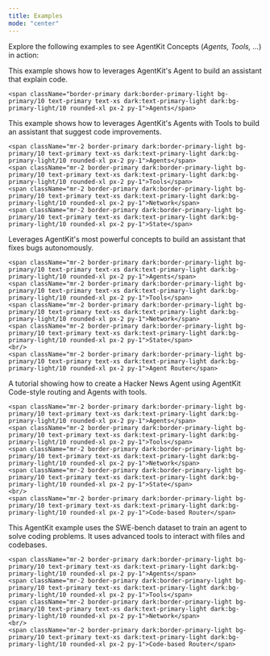 ```yaml
---
title: Examples
mode: "center"
---
```


Explore the following examples to see AgentKit Concepts (_Agents, Tools, ..._) in action:

<CardGroup cols={2}>

  <Card title="Build an Agent to chat with code" href="/ai-agents-in-practice/ai-workflows" icon="book">
    This example shows how to leverages AgentKit's Agent to build an assistant that explain code.

    <span className="border-primary dark:border-primary-light bg-primary/10 text-primary text-xs dark:text-primary-light dark:bg-primary-light/10 rounded-xl px-2 py-1">Agents</span>
  </Card>

  <Card title="Build an Agent that suggest code improvements" href="/ai-agents-in-practice/agentic-workflows" icon="book">
    This example shows how to leverages AgentKit's Agents with Tools  to build an assistant that suggest code improvements.

    <span className="mr-2 border-primary dark:border-primary-light bg-primary/10 text-primary text-xs dark:text-primary-light dark:bg-primary-light/10 rounded-xl px-2 py-1">Agents</span>
    <span className="mr-2 border-primary dark:border-primary-light bg-primary/10 text-primary text-xs dark:text-primary-light dark:bg-primary-light/10 rounded-xl px-2 py-1">Tools</span>
    <span className="mr-2 border-primary dark:border-primary-light bg-primary/10 text-primary text-xs dark:text-primary-light dark:bg-primary-light/10 rounded-xl px-2 py-1">Network</span>
    <span className="mr-2 border-primary dark:border-primary-light bg-primary/10 text-primary text-xs dark:text-primary-light dark:bg-primary-light/10 rounded-xl px-2 py-1">State</span>
  </Card>

  <Card title="Build an Agent that fixes bugs autonomously" href="/ai-agents-in-practice/ai-agents" icon="book">
    Leverages AgentKit's most powerful concepts to build an assistant that fixes bugs autonomously.

    <span className="mr-2 border-primary dark:border-primary-light bg-primary/10 text-primary text-xs dark:text-primary-light dark:bg-primary-light/10 rounded-xl px-2 py-1">Agents</span>
    <span className="mr-2 border-primary dark:border-primary-light bg-primary/10 text-primary text-xs dark:text-primary-light dark:bg-primary-light/10 rounded-xl px-2 py-1">Tools</span>
    <span className="mr-2 border-primary dark:border-primary-light bg-primary/10 text-primary text-xs dark:text-primary-light dark:bg-primary-light/10 rounded-xl px-2 py-1">Network</span>
    <span className="mr-2 border-primary dark:border-primary-light bg-primary/10 text-primary text-xs dark:text-primary-light dark:bg-primary-light/10 rounded-xl px-2 py-1">State</span>
    <br/>
    <span className="mr-2 border-primary dark:border-primary-light bg-primary/10 text-primary text-xs dark:text-primary-light dark:bg-primary-light/10 rounded-xl px-2 py-1">Agent Router</span>
  </Card>

  <Card title="Hacker News Agent with Render and Inngest" href="/ai-agents-in-practice/ai-workflows" icon="book">
    A tutorial showing how to create a Hacker News Agent using AgentKit Code-style routing and Agents with tools.

    <span className="mr-2 border-primary dark:border-primary-light bg-primary/10 text-primary text-xs dark:text-primary-light dark:bg-primary-light/10 rounded-xl px-2 py-1">Agents</span>
    <span className="mr-2 border-primary dark:border-primary-light bg-primary/10 text-primary text-xs dark:text-primary-light dark:bg-primary-light/10 rounded-xl px-2 py-1">Tools</span>
    <span className="mr-2 border-primary dark:border-primary-light bg-primary/10 text-primary text-xs dark:text-primary-light dark:bg-primary-light/10 rounded-xl px-2 py-1">Network</span>
    <span className="mr-2 border-primary dark:border-primary-light bg-primary/10 text-primary text-xs dark:text-primary-light dark:bg-primary-light/10 rounded-xl px-2 py-1">State</span>
    <br/>
    <span className="mr-2 border-primary dark:border-primary-light bg-primary/10 text-primary text-xs dark:text-primary-light dark:bg-primary-light/10 rounded-xl px-2 py-1">Code-based Router</span>
  </Card>

  <Card title="AgentKit SWE-bench" href="https://github.com/inngest/agent-kit/tree/main/examples/swebench#readme" icon="github">
    This AgentKit example uses the SWE-bench dataset to train an agent to solve coding problems. It uses advanced tools to interact with files and codebases.

    <span className="mr-2 border-primary dark:border-primary-light bg-primary/10 text-primary text-xs dark:text-primary-light dark:bg-primary-light/10 rounded-xl px-2 py-1">Agents</span>
    <span className="mr-2 border-primary dark:border-primary-light bg-primary/10 text-primary text-xs dark:text-primary-light dark:bg-primary-light/10 rounded-xl px-2 py-1">Tools</span>
    <span className="mr-2 border-primary dark:border-primary-light bg-primary/10 text-primary text-xs dark:text-primary-light dark:bg-primary-light/10 rounded-xl px-2 py-1">Network</span>
    <br/>
    <span className="mr-2 border-primary dark:border-primary-light bg-primary/10 text-primary text-xs dark:text-primary-light dark:bg-primary-light/10 rounded-xl px-2 py-1">Code-based Router</span>
  </Card>
</CardGroup>
